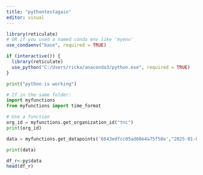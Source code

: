 ```yaml
---
title: "pythontestagain"
editor: visual
---
```



```r
library(reticulate)
# OR if you used a named conda env like 'myenv'
use_condaenv("base", required = TRUE)

if (interactive()) {
  library(reticulate)
  use_python("C:/Users/ricka/anaconda3/python.exe", required = TRUE)
}


```


```python
print("python is working")

# If in the same folder:
import myfunctions
from myfunctions import time_format

# Use a function
org_id = myfunctions.get_organization_id("tnc")
print(org_id)

data = myfunctions.get_datapoints('6643edfcc05ad60e4a75f58e',"2025-01-04T00:00:00",ends_before=time_format(),time_type='local',name='default')

print(data)


```


```r
df_r<-py$data
head(df_r)
```


